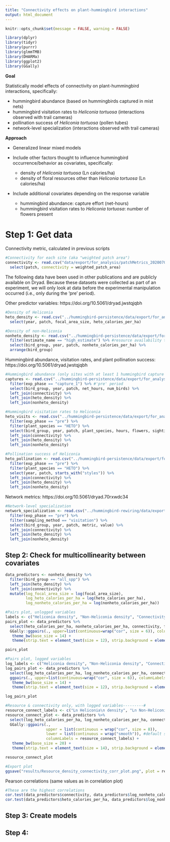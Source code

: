 ```yaml
---
title: "Connectivity effects on plant-hummingbird interactions"
output: html_document
---
```


```r
knitr::opts_chunk$set(message = FALSE, warning = FALSE)

library(dplyr)
library(tidyr)
library(purrr)
library(glmmTMB)
library(DHARMa)
library(ggplot2)
library(GGally)
```

**Goal**

Statistically model effects of connectivity on plant-hummingbird interactions, specifically:

  * hummingbird abundance (based on hummingbirds captured in mist nets)
  * hummingbird visitation rates to *Heliconia tortuosa* (interactions observed with trail cameras)
  * pollination success of *Heliconia tortuosa* (pollen tubes)
  * network-level specialization (interactions observed with trail cameras)
  
**Approach**

- Generalized linear mixed models

- Include other factors thought to influence hummingbird occurrence/behavior as covariates, specifically:

  * density of *Heliconia tortuosa* (Ln calories/ha)
  * density of floral resources other than *Heliconia tortuosa* (Ln calories/ha)

- Include additional covariates depending on the response variable

  * hummingbird abundance: capture effort (net-hours)
  * hummingbird visitation rates to *Heliconia tortuosa*: number of flowers present

# Step 1: Get data

Connectivity metric, calculated in previous scripts
```r
#Connectivity for each site (aka "weighted patch area")
connectivity <- read.csv("data/export/for_analysis/patchMetrics_20200701.csv") %>%
  select(patch, connectivity = weighted_patch_area)
```

The following data have been used in other publications and are publicly available on Dryad. Because these datasets were collected as part of an experiment, we will only look at data before the experimental manipulation occurred (i.e., only during the 'pre' period).

Other predictor variables: https://doi.org/10.5061/dryad.jwstqjqbh
```r
#Density of Heliconia
heto_density <- read.csv("../hummingbird-persistence/data/export/for_analysis/Site_and_replicate_characteristics.csv") %>%
  select(year, patch, focal_area_size, heto_calories_per_ha)

#Density of non-Heliconia
nonheto_density <- read.csv("../hummingbird-persistence/data/export/for_analysis/Percentage_calories_removed.csv") %>%
  filter(estimate_name == "high_estimate") %>% #resource availability tailored to hummingbird groups based on relative visitation rates to each plant species
  select(bird_group, year, patch, nonheto_calories_per_ha) %>%
  arrange(bird_group)
```

Hummingbird abundance, visitation rates, and plant pollination success: https://doi.org/10.5061/dryad.jwstqjqbh
```r
#Hummingbird abundance (only sites with at least 1 hummingbird capture during 'pre' period are included in this dataset!)
captures <- read.csv("../hummingbird-persistence/data/export/for_analysis/Capture_rates.csv") %>%
  filter(exp_phase == "capture_1") %>% #'pre' period
  select(bird_group, year, patch, net_hours, num_birds) %>%
  left_join(connectivity) %>%
  left_join(heto_density) %>%
  left_join(nonheto_density)

#Hummingbird visitation rates to Heliconia
heto_visits <- read.csv("../hummingbird-persistence/data/export/for_analysis/Camera_visitation_rates.csv") %>%
  filter(exp_phase == "pre") %>%
  filter(plant_species == "HETO") %>%
  select(bird_group, year, patch, plant_species, hours, flowers, sightings) %>%
  left_join(connectivity) %>%
  left_join(heto_density) %>%
  left_join(nonheto_density)

#Pollination success of Heliconia
heto_pollination <- read.csv("../hummingbird-persistence/data/export/for_analysis/Pollen_tube_pollination_success.csv") %>%
  filter(exp_phase == "pre") %>%
  filter(plant_species == "HETO") %>%
  select(year, patch, starts_with("styles")) %>%
  left_join(connectivity) %>%
  left_join(heto_density) %>%
  left_join(nonheto_density)
```

Network metrics: https://doi.org/10.5061/dryad.70rxwdc34
```r
#Network-level specialization
network_specialization <- read.csv("../hummingbird-rewiring/data/export/for_analysis/Network_specialization_for_analysis.csv") %>%
  filter(exp_phase == "pre") %>%
  filter(sampling_method == "visitation") %>%
  select(bird_group, year, patch, metric, value) %>%
  left_join(connectivity) %>%
  left_join(heto_density) %>%
  left_join(nonheto_density)
```

## Step 2: Check for multicollinearity between covariates

```r
data_predictors <- nonheto_density %>%
  filter(bird_group == "all_spp") %>%
  left_join(heto_density) %>%
  left_join(connectivity) %>%
  mutate(log_focal_area_size = log(focal_area_size),
         log_heto_calories_per_ha = log(heto_calories_per_ha),
         log_nonheto_calories_per_ha = log(nonheto_calories_per_ha))

#Pairs plot, unlogged variables
labels <- c("Heliconia density", "Non-Heliconia density", "Connectivity", "Sample area")
pairs_plot <- data_predictors %>%
  select(heto_calories_per_ha, nonheto_calories_per_ha, connectivity, focal_area_size) %>%
  GGally::ggpairs(., upper=list(continuous=wrap("cor", size = 6)), columnLabels = labels) +
   theme_bw(base_size = 14) +
   theme(strip.text = element_text(size = 12), strip.background = element_rect(fill="white"), axis.text.x = element_text(angle = 45, vjust = 1, hjust = 1))

pairs_plot

#Pairs plot, logged variables
log_labels <- c("Heliconia density", "Non-Heliconia density", "Connectivity")
log_pairs_plot <- data_predictors %>%
  select(log_heto_calories_per_ha, log_nonheto_calories_per_ha, connectivity) %>%
  ggpairs(., upper=list(continuous=wrap("cor", size = 6)), columnLabels = log_labels) +
   theme_bw(base_size = 14) +
   theme(strip.text = element_text(size = 12), strip.background = element_rect(fill="white"), axis.text.x = element_text(angle = 45, vjust = 1, hjust = 1))

log_pairs_plot

#Resource & connectivity only, with logged variables---------#
resource_connect_labels <- c("Ln Heliconia\n density", "Ln Non-Heliconia\ndensity", "Connectivity")
resource_connect_plot <- data_predictors %>%
  select(log_heto_calories_per_ha, log_nonheto_calories_per_ha, connectivity) %>%
  GGally::ggpairs(.,
                  upper = list(continuous = wrap("cor", size = 8)),
                  lower = list(continuous = wrap("smooth")), #default seems to be lm: https://www.rdocumentation.org/packages/GGally/versions/1.5.0/topics/ggally_smooth
                  columnLabels = resource_connect_labels) +
   theme_bw(base_size = 20) +
   theme(strip.text = element_text(size = 14), strip.background = element_rect(fill="white"), axis.text.x = element_text(angle = 45, vjust = 1, hjust = 1))

resource_connect_plot

#Export plot
ggsave("results/Resource_density_connectivity_corr_plot.png", plot = resource_connect_plot, width = 8, height = 8, units = "in", dpi = 300)
```

Pearson correlations (same values as in correlation plot)
```r
#These are the highest correlations
cor.test(data_predictors$connectivity, data_predictors$log_nonheto_calories_per_ha)
cor.test(data_predictors$heto_calories_per_ha, data_predictors$log_nonheto_calories_per_ha)
```

## Step 3: Create models


## Step 4: 




